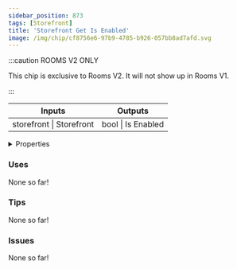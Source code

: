 ```yaml
---
sidebar_position: 873
tags: [Storefront]
title: 'Storefront Get Is Enabled'
image: /img/chip/cf8756e6-97b9-4785-b926-057bb8ad7afd.svg
---
```




:::caution ROOMS V2 ONLY

This chip is exclusive to Rooms V2. It will not show up in Rooms V1.

:::


<IChip uuid="cf8756e6-97b9-4785-b926-057bb8ad7afd"/>

<table><thead><tr><th>Inputs</th><th>Outputs</th></tr></thead><tbody><tr><td>storefront | Storefront</td><td>bool | Is Enabled</td></tr></tbody></table>

<details>
  <summary>Properties</summary>
  <div>
    <div>
    <table>
      <tbody>
        <tr>
          <td>Is beta required?</td>
          <td>No</td>
        </tr>
        <tr>
          <td>Is chip a trolling risk?</td>
          <td>No</td>
        </tr>
        <tr>
          <td>Is chip a role assignment risk?</td>
          <td>No</td>
        </tr>
        <tr>
          <td>Chip UUID</td>
          <td>cf8756e6-97b9-4785-b926-057bb8ad7afd</td>
        </tr>
        <tr>
          <td>Room availability</td>
          <td>Rooms V2 only</td>
        </tr>
      </tbody>
    </table>
    </div>
  </div>
</details>

### Uses

None so far!

### Tips

None so far!

### Issues

None so far!